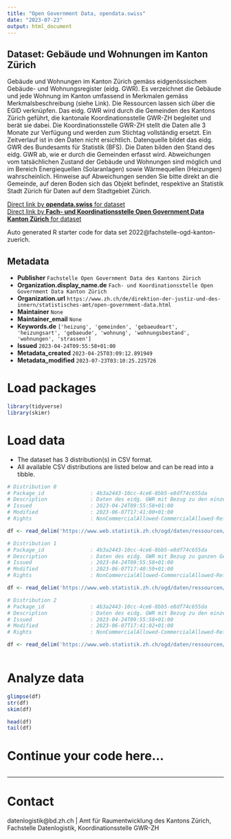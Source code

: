 ```yaml
---
title: "Open Government Data, opendata.swiss"
date: "2023-07-23"
output: html_document
---
```


## Dataset: Gebäude und Wohnungen im Kanton Zürich

Gebäude und Wohnungen im Kanton Zürich gemäss eidgenössischem Gebäude- und Wohnungsregister (eidg. GWR). Es verzeichnet die Gebäude und jede Wohnung im Kanton umfassend  in Merkmalen gemäss Merkmalsbeschreibung (siehe Link). Die Ressourcen lassen sich über die EGID verknüpfen. Das eidg. GWR wird durch die Gemeinden des Kantons Zürich geführt, die kantonale Koordinationsstelle GWR-ZH begleitet und berät sie dabei. Die Koordinationsstelle GWR-ZH stellt die Daten alle 3 Monate zur Verfügung und werden zum Stichtag vollständig ersetzt. Ein Zeitverlauf ist in den Daten nicht ersichtlich. Datenquelle bildet das eidg. GWR des Bundesamts für Statistik (BFS). Die Daten bilden den Stand des eidg. GWR ab, wie er durch die Gemeinden erfasst wird. Abweichungen vom tatsächlichen Zustand der Gebäude und Wohnungen sind möglich und im Bereich Energiequellen (Solaranlagen) sowie Wärmequellen (Heizungen) wahrscheinlich. Hinweise auf Abweichungen senden Sie bitte direkt an die Gemeinde, auf deren Boden sich das Objekt befindet, respektive an Statistik Stadt Zürich für Daten auf dem Stadtgebiet Zürich.

[Direct link by **opendata.swiss** for dataset](https://opendata.swiss/de/dataset/gebaude-und-wohnungen-im-kanton-zurich)<br>
[Direct link by **Fach- und Koordinationsstelle Open Government Data Kanton Zürich** for dataset](nan)

Auto generated R starter code for data set 2022@fachstelle-ogd-kanton-zuerich.

## Metadata

- **Publisher** `Fachstelle Open Government Data des Kantons Zürich`
- **Organization.display_name.de** `Fach- und Koordinationsstelle Open Government Data Kanton Zürich`
- **Organization.url** `https://www.zh.ch/de/direktion-der-justiz-und-des-innern/statistisches-amt/open-government-data.html`
- **Maintainer** `None`
- **Maintainer_email** `None`
- **Keywords.de** `['heizung', 'gemeinden', 'gebaeudeart', 'heizungsart', 'gebaeude', 'wohnung', 'wohnungsbestand', 'wohnungen', 'strassen']`
- **Issued** `2023-04-24T09:55:58+01:00`
- **Metadata_created** `2023-04-25T03:09:12.891949`
- **Metadata_modified** `2023-07-23T03:10:25.225726`


# Load packages

```r

library(tidyverse)
library(skimr)

```

# Load data

-   The dataset has 3 distribution(s) in CSV format.
-   All available CSV distributions are listed below and can be read into a tibble.

```r

# Distribution 0
# Package_id               : 4b3a2443-10cc-4ce6-8bb5-e8df74c655da
# Description              : Daten des eidg. GWR mit Bezug zu den einzelnen Eingängen zu einem Gebäude. Adressen beziehen sich auf einzelne Gebäudeeingänge und sind deswegen pro Eingang in diesem File zu finden. Die Merkmale entsprechen denen im Merkmalskatalogs des eidg. GWR (siehe Link unter 'weitere Informationen' im Datensatzbeschrieb) und sind dort beschrieben. Leerwerte wurden in den Gemeinden nicht ausgefüllt, ihr Wert ist unbekannt.
# Issued                   : 2023-04-24T09:55:58+01:00
# Modified                 : 2023-06-07T17:41:00+01:00
# Rights                   : NonCommercialAllowed-CommercialAllowed-ReferenceRequired

df <- read_delim('https://www.web.statistik.zh.ch/ogd/daten/ressourcen/KTZH_00002022_00004066.csv')

# Distribution 1
# Package_id               : 4b3a2443-10cc-4ce6-8bb5-e8df74c655da
# Description              : Daten des eidg. GWR mit Bezug zu ganzen Gebäuden und ihrer Haustechnik. Aus den Daten lassen sich umfassende Angaben zum Gebäudebestand ablesen, beispielsweise zum Gebäudealter oder den Wärme- und Energiequellen. Die Merkmale entsprechen denen im Merkmalskatalogs des eidg. GWR (siehe Link unter "weitere Informationen" im Datensatzbeschrieb) und sind dort beschrieben. Leerwerte wurden in den Gemeinden nicht ausgefüllt, ihr Wert ist unbekannt. Für die einfachere Nutzung fügt die Fach- und Koordinationsstelle OGD vor der Publikation folgende Merkmale hinzu: Für das Merkmal 'Kanton' wird für alle Beobachtungen ZH abgefüllt. Das Merkmal 'Gemeindename' wird mittels BFS-Nummer entsprechend der Gemeindetabelle des Statistischen Amts ausgegeben. Das Merkmal 'Anzahl_Wohnungen' wird anhand der Ressource Wohnungen berechnet.
# Issued                   : 2023-04-24T09:55:58+01:00
# Modified                 : 2023-06-07T17:40:59+01:00
# Rights                   : NonCommercialAllowed-CommercialAllowed-ReferenceRequired

df <- read_delim('https://www.web.statistik.zh.ch/ogd/daten/ressourcen/KTZH_00002022_00004064.csv')

# Distribution 2
# Package_id               : 4b3a2443-10cc-4ce6-8bb5-e8df74c655da
# Description              : Daten des eidg. GWR mit Bezug zu den einzelnen Wohnungen in einem Gebäude. Aus den Daten lassen sich beispielsweise Alter, Fläche, Lage im Gebäude und Ausstattungsangaben herauslesen. Die Merkmale entsprechen denen im Merkmalskatalogs des eidg. GWR (siehe Link unter "weitere Informationen" im Datensatzbeschrieb) und sind dort beschrieben. Leerwerte wurden in den Gemeinden nicht ausgefüllt, ihr Wert ist unbekannt.
# Issued                   : 2023-04-24T09:55:58+01:00
# Modified                 : 2023-06-07T17:41:02+01:00
# Rights                   : NonCommercialAllowed-CommercialAllowed-ReferenceRequired

df <- read_delim('https://www.web.statistik.zh.ch/ogd/daten/ressourcen/KTZH_00002022_00004065.csv')



```

# Analyze data

```r

glimpse(df)
str(df)
skim(df)

head(df)
tail(df)

```

# Continue your code here...

```r

```

------------------------------------------------------------------------

# Contact

datenlogistik@bd.zh.ch | Amt für Raumentwicklung des Kantons Zürich, Fachstelle Datenlogistik, Koordinationsstelle GWR-ZH
